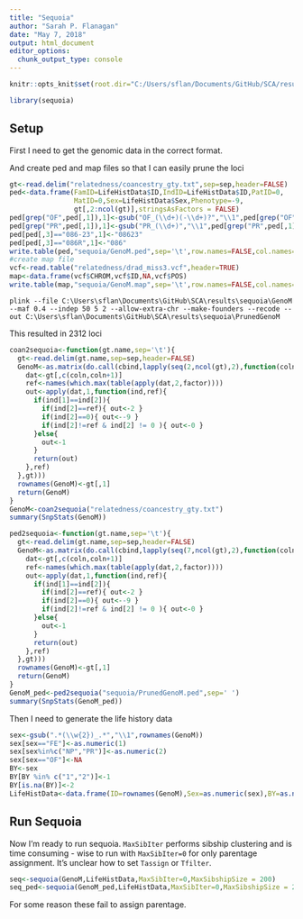 ```yaml
---
title: "Sequoia"
author: "Sarah P. Flanagan"
date: "May 7, 2018"
output: html_document
editor_options: 
  chunk_output_type: console
---
```


```r
knitr::opts_knit$set(root.dir="C:/Users/sflan/Documents/GitHub/SCA/results/")
```
```r
library(sequoia)
```

## Setup

First I need to get the genomic data in the correct format. 

And create ped and map files so that I can easily prune the loci

```r
gt<-read.delim("relatedness/coancestry_gty.txt",sep=sep,header=FALSE)
ped<-data.frame(FamID=LifeHistData$ID,IndID=LifeHistData$ID,PatID=0,
                MatID=0,Sex=LifeHistData$Sex,Phenotype=-9,
                gt[,2:ncol(gt)],stringsAsFactors = FALSE)
ped[grep("OF",ped[,1]),1]<-gsub("OF_(\\d+)(-\\d+)?","\\1",ped[grep("OF",ped[,1]),1])
ped[grep("PR",ped[,1]),1]<-gsub("PR_(\\d+)","\\1",ped[grep("PR",ped[,1]),1])
ped[ped[,3]=="086-23",1]<-"08623"
ped[ped[,3]=="086R",1]<-"086"
write.table(ped,"sequoia/GenoM.ped",sep='\t',row.names=FALSE,col.names=FALSE,quote=FALSE)
#create map file
vcf<-read.table("relatedness/drad_miss3.vcf",header=TRUE)
map<-data.frame(vcf$CHROM,vcf$ID,NA,vcf$POS)
write.table(map,"sequoia/GenoM.map",sep='\t',row.names=FALSE,col.names=FALSE,quote=FALSE)
```

`plink --file C:\Users\sflan\Documents\GitHub\SCA\results\sequoia\GenoM --maf 0.4 --indep 50 5 2 --allow-extra-chr --make-founders --recode --out C:\Users\sflan\Documents\GitHub\SCA\results\sequoia\PrunedGenoM`

This resulted in 2312 loci

```r

coan2sequoia<-function(gt.name,sep='\t'){
  gt<-read.delim(gt.name,sep=sep,header=FALSE)
  GenoM<-as.matrix(do.call(cbind,lapply(seq(2,ncol(gt),2),function(coln,gt){
    dat<-gt[,c(coln,coln+1)]
    ref<-names(which.max(table(apply(dat,2,factor))))
    out<-apply(dat,1,function(ind,ref){
      if(ind[1]==ind[2]){
        if(ind[2]==ref){ out<-2 }
        if(ind[2]==0){ out<--9 }
        if(ind[2]!=ref & ind[2] != 0 ){ out<-0 }
      }else{
        out<-1
      }
      return(out)
    },ref)
  },gt)))
  rownames(GenoM)<-gt[,1]
  return(GenoM)
}
GenoM<-coan2sequoia("relatedness/coancestry_gty.txt")
summary(SnpStats(GenoM))

ped2sequoia<-function(gt.name,sep='\t'){
  gt<-read.delim(gt.name,sep=sep,header=FALSE)
  GenoM<-as.matrix(do.call(cbind,lapply(seq(7,ncol(gt),2),function(coln,gt){
    dat<-gt[,c(coln,coln+1)]
    ref<-names(which.max(table(apply(dat,2,factor))))
    out<-apply(dat,1,function(ind,ref){
      if(ind[1]==ind[2]){
        if(ind[2]==ref){ out<-2 }
        if(ind[2]==0){ out<--9 }
        if(ind[2]!=ref & ind[2] != 0 ){ out<-0 }
      }else{
        out<-1
      }
      return(out)
    },ref)
  },gt)))
  rownames(GenoM)<-gt[,1]
  return(GenoM)
}
GenoM_ped<-ped2sequoia("sequoia/PrunedGenoM.ped",sep=' ')
summary(SnpStats(GenoM_ped))
```


Then I need to generate the life history data

```r
sex<-gsub(".*(\\w{2})_.*","\\1",rownames(GenoM))
sex[sex=="FE"]<-as.numeric(1)
sex[sex%in%c("NP","PR")]<-as.numeric(2)
sex[sex=="OF"]<-NA
BY<-sex
BY[BY %in% c("1","2")]<-1
BY[is.na(BY)]<-2
LifeHistData<-data.frame(ID=rownames(GenoM),Sex=as.numeric(sex),BY=as.numeric(BY))
```



## Run Sequoia

Now I'm ready to run sequoia. `MaxSibIter` performs sibship clustering and is time consuming - wise to run with `MaxSibIter=0` for only parentage assignment. It's unclear how to set `Tassign` or `Tfilter`. 

```r
seq<-sequoia(GenoM,LifeHistData,MaxSibIter=0,MaxSibshipSize = 200)
seq_ped<-sequoia(GenoM_ped,LifeHistData,MaxSibIter=0,MaxSibshipSize = 200,Tassign = 0)
```

For some reason these fail to assign parentage.